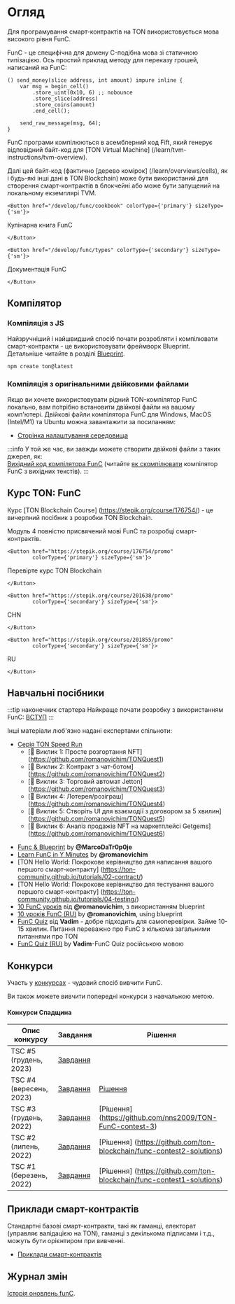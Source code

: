 
# Огляд

Для програмування смарт-контрактів на TON використовується мова високого рівня FunC.

FunC - це специфічна для домену C-подібна мова зі статичною типізацією.
Ось простий приклад методу для переказу грошей, написаний на FunC:

```func
() send_money(slice address, int amount) impure inline {
    var msg = begin_cell()
        .store_uint(0x10, 6) ;; nobounce
        .store_slice(address)
        .store_coins(amount)
        .end_cell();

    send_raw_message(msg, 64);
}
```

FunC програми компілюються в асемблерний код Fift, який генерує відповідний байт-код для [TON Virtual Machine] (/learn/tvm-instructions/tvm-overview).

Далі цей байт-код (фактично [дерево комірок] (/learn/overviews/cells), як і будь-які інші дані в TON Blockchain) може бути використаний для створення смарт-контрактів в блокчейні або може бути запущений на локальному екземплярі TVM.

```mdx-code-block
<Button href="/develop/func/cookbook" colorType={'primary'} sizeType={'sm'}>
```

Кулінарна книга FunC

```mdx-code-block
</Button>
```

```mdx-code-block
<Button href="/develop/func/types" colorType={'secondary'} sizeType={'sm'}>
```

Документація FunC

```mdx-code-block
</Button>
```

## Компілятор

### Компіляція з JS

Найзручніший і найшвидший спосіб почати розробляти і компілювати смарт-контракти - це використовувати фреймворк Blueprint. Детальніше читайте в розділі [Blueprint](/develop/smart-contracts/sdk/javascript).

```bash
npm create ton@latest
```

### Компіляція з оригінальними двійковими файлами

Якщо ви хочете використовувати рідний TON-компілятор FunC локально, вам потрібно встановити двійкові файли на вашому комп'ютері. Двійкові файли компілятора FunC для Windows, MacOS (Intel/M1) та Ubuntu можна завантажити за посиланням:

- [Сторінка налаштування середовища](/develop/smart-contracts/environment/installation)

:::info
У той же час, ви завжди можете створити двійкові файли з таких джерел, як:\
[Вихідний код компілятора FunC](https://github.com/ton-blockchain/ton/tree/master/crypto/func) (читайте [як скомпілювати](/develop/howto/compile#func) компілятор FunC з вихідних текстів).
:::

## Курс TON: FunC

Курс [TON Blockchain Course] (https://stepik.org/course/176754/) - це вичерпний посібник з розробки TON Blockchain.

Модуль 4 повністю присвячений мові FunC та розробці смарт-контрактів.

```mdx-code-block
<Button href="https://stepik.org/course/176754/promo" 
        colorType={'primary'} sizeType={'sm'}>
```

Перевірте курс TON Blockchain

```mdx-code-block
</Button>
```

```mdx-code-block
<Button href="https://stepik.org/course/201638/promo" 
        colorType={'secondary'} sizeType={'sm'}>
```

CHN

```mdx-code-block
</Button>
```

```mdx-code-block
<Button href="https://stepik.org/course/201855/promo" 
        colorType={'secondary'} sizeType={'sm'}>
```

RU

```mdx-code-block
</Button>
```

## Навчальні посібники

:::tip наконечник стартера
Найкраще почати розробку з використанням FunC: [ВСТУП](/develop/smart-contracts/)
:::

Інші матеріали люб'язно надані експертами спільноти:

- [Серія TON Speed Run](https://tonspeedrun.com/)
  - [🚩 Виклик 1: Просте розгортання NFT] (https://github.com/romanovichim/TONQuest1)
  - [🚩 Виклик 2: Контракт з чат-ботом] (https://github.com/romanovichim/TONQuest2)
  - [🚩 Виклик 3: Торговий автомат Jetton] (https://github.com/romanovichim/TONQuest3)
  - [🚩 Виклик 4: Лотерея/розіграш] (https://github.com/romanovichim/TONQuest4)
  - [🚩 Виклик 5: Створіть UI для взаємодії з договором за 5 хвилин] (https://github.com/romanovichim/TONQuest5)
  - [🚩 Виклик 6: Аналіз продажів NFT на маркетплейсі Getgems] (https://github.com/romanovichim/TONQuest6)

<!---->

- [Func & Blueprint](https://www.youtube.com/watch?v=7omBDfSqGfA&list=PLtUBO1QNEKwtO_zSyLj-axPzc9O9rkmYa) by **@MarcoDaTr0p0je**
- [Learn FunC in Y Minutes](https://learnxinyminutes.com/docs/func/) by **@romanovichim**
- [TON Hello World: Покрокове керівництво для написання вашого першого смарт-контракту] (https://ton-community.github.io/tutorials/02-contract/)
- [TON Hello World: Покрокове керівництво для тестування вашого першого смарт-контракту] (https://ton-community.github.io/tutorials/04-testing/)
- [10 FunC уроків](https://github.com/romanovichim/TonFunClessons_Eng) від **@romanovichim**, з використанням blueprint
- [10 уроків FunC (RU)](https://github.com/romanovichim/TonFunClessons_ru) by **@romanovichim**, using blueprint
- [FunC Quiz](https://t.me/toncontests/60) від **Vadim** - добре підходить для самоперевірки. Займе 10-15 хвилин. Питання переважно про FunС з кількома загальними питаннями про TON
- [FunC Quiz (RU)](https://t.me/toncontests/58?comment=14888) by **Vadim**-FunC Quiz російською мовою

## Конкурси

Участь у [конкурсах](https://t.me/toncontests) - чудовий спосіб вивчити FunC.

Ви також можете вивчити попередні конкурси з навчальною метою.

#### Конкурси Спадщина

| Опис конкурсу                                  | Завдання                                                                                                       | Рішення                                                                                                                           |
| ---------------------------------------------- | -------------------------------------------------------------------------------------------------------------- | --------------------------------------------------------------------------------------------------------------------------------- |
| TSC #5 (грудень, 2023)      | [Завдання](https://github.com/ton-community/tsc5)                                                              |                                                                                                                                   |
| TSC #4 (вересень, 2023)     | [Завдання](https://github.com/ton-community/tsc4)                                                              | [Рішення](/develop/smart-contracts/examples#ton-smart-challenge-4)                                                                |
| TSC #3 (грудень, 2022)      | [Завдання](https://github.com/ton-blockchain/func-contest3)                                                    | [Рішення] (https://github.com/nns2009/TON-FunC-contest-3)                                                      |
| TSC #2 (липень, 2022)       | [Завдання](https://github.com/ton-blockchain/func-contest2)                                                    | [Рішення] (https://github.com/ton-blockchain/func-contest2-solutions)                                          |
| TSC #1 (березень, 2022)     | [Завдання](https://github.com/ton-blockchain/func-contest1)                                                    | [Рішення] (https://github.com/ton-blockchain/func-contest1-solutions)                                          |

## Приклади смарт-контрактів

Стандартні базові смарт-контракти, такі як гаманці, електорат (управляє валідацією на TON), гаманці з декількома підписами і т.д., можуть бути орієнтиром при вивченні.

- [Приклади смарт-контрактів](/develop/smart-contracts/examples)

## Журнал змін

[Історія оновлень funC](/develop/func/changelog).
